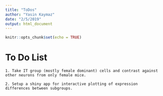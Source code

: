 ```yaml
---
title: "ToDos"
author: "Yasin Kaymaz"
date: "2/5/2019"
output: html_document
---
```


```r
knitr::opts_chunk$set(echo = TRUE)
```


# To Do List

    1. Take IT group (mostly female dominant) cells and contrast against other neurons from only female mice.
    
    2. Setup a shiny app for interactive plotting of expression differences between subgroups.
    
    
    

